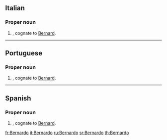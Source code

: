 ==Italian==

===Proper noun===
{{infl|it|proper noun|g=m}}

# {{given name|male|lang=it}}, cognate to [[Bernard]].

----

==Portuguese==

===Proper noun===
{{infl|pt|proper noun|g=m}}

# {{given name|male|lang=pt}}, cognate to [[Bernard]].

----

==Spanish==

===Proper noun===
{{infl|es|proper noun|g=m}}

# {{given name|male|lang=es}}, cognate to [[Bernard]].

[[fr:Bernardo]]
[[it:Bernardo]]
[[ru:Bernardo]]
[[sr:Bernardo]]
[[th:Bernardo]]